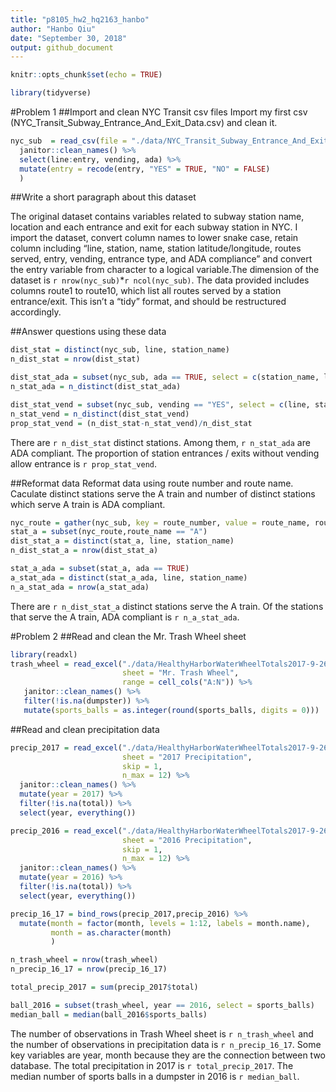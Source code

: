 ```yaml
---
title: "p8105_hw2_hq2163_hanbo"
author: "Hanbo Qiu"
date: "September 30, 2018"
output: github_document
---
```


```r
knitr::opts_chunk$set(echo = TRUE)
```

```r
library(tidyverse)
```

#Problem 1
##Import and clean NYC Transit csv files
Import my first csv (NYC_Transit_Subway_Entrance_And_Exit_Data.csv) and clean it.

```r
nyc_sub  = read_csv(file = "./data/NYC_Transit_Subway_Entrance_And_Exit_Data.csv") %>% 
  janitor::clean_names() %>% 
  select(line:entry, vending, ada) %>% 
  mutate(entry = recode(entry, "YES" = TRUE, "NO" = FALSE)
  )
```

##Write a short paragraph about this dataset 

The original dataset contains variables related to subway station name, location and each entrance and exit for each subway station in NYC. I import the dataset, convert  column names to lower snake case, retain column including "line, station, name, station latitude/longitude, routes served, entry, vending, entrance type, and ADA compliance" and convert the entry variable from character to a logical variable.The dimension of the dataset is `r nrow(nyc_sub)`*`r ncol(nyc_sub)`. The data provided includes columns route1 to route10, which list all routes served by a station entrance/exit. This isn't a "tidy" format, and should be restructured accordingly.

##Answer questions using these data

```r
dist_stat = distinct(nyc_sub, line, station_name)
n_dist_stat = nrow(dist_stat)

dist_stat_ada = subset(nyc_sub, ada == TRUE, select = c(station_name, line))
n_stat_ada = n_distinct(dist_stat_ada)

dist_stat_vend = subset(nyc_sub, vending == "YES", select = c(line, station_name))
n_stat_vend = n_distinct(dist_stat_vend)
prop_stat_vend = (n_dist_stat-n_stat_vend)/n_dist_stat
```

There are `r n_dist_stat` distinct stations. Among them, `r n_stat_ada` are ADA compliant. The proportion of station entrances / exits without vending allow entrance is `r prop_stat_vend`.

##Reformat data
Reformat data using route number and route name. Caculate distinct stations serve the A train and number of distinct stations which serve A train is ADA compliant.

```r
nyc_route = gather(nyc_sub, key = route_number, value = route_name, route1: route11)
stat_a = subset(nyc_route,route_name == "A")
dist_stat_a = distinct(stat_a, line, station_name)
n_dist_stat_a = nrow(dist_stat_a)

stat_a_ada = subset(stat_a, ada == TRUE)
a_stat_ada = distinct(stat_a_ada, line, station_name)
n_a_stat_ada = nrow(a_stat_ada)
```

There are `r n_dist_stat_a` distinct stations serve the A train. Of the stations that serve the A train, ADA compliant is `r n_a_stat_ada`.

#Problem 2
##Read and clean the Mr. Trash Wheel sheet

```r
library(readxl)
trash_wheel = read_excel("./data/HealthyHarborWaterWheelTotals2017-9-26.xlsx", 
                         sheet = "Mr. Trash Wheel", 
                         range = cell_cols("A:N")) %>% 
   janitor::clean_names() %>% 
   filter(!is.na(dumpster)) %>% 
   mutate(sports_balls = as.integer(round(sports_balls, digits = 0)))
```
##Read and clean precipitation data

```r
precip_2017 = read_excel("./data/HealthyHarborWaterWheelTotals2017-9-26.xlsx",
                         sheet = "2017 Precipitation",
                         skip = 1,
                         n_max = 12) %>% 
  janitor::clean_names() %>%
  mutate(year = 2017) %>%
  filter(!is.na(total)) %>% 
  select(year, everything()) 

precip_2016 = read_excel("./data/HealthyHarborWaterWheelTotals2017-9-26.xlsx",
                         sheet = "2016 Precipitation",
                         skip = 1,
                         n_max = 12) %>% 
  janitor::clean_names() %>%
  mutate(year = 2016) %>%
  filter(!is.na(total)) %>% 
  select(year, everything()) 

precip_16_17 = bind_rows(precip_2017,precip_2016) %>% 
  mutate(month = factor(month, levels = 1:12, labels = month.name),
         month = as.character(month)
         )

n_trash_wheel = nrow(trash_wheel)
n_precip_16_17 = nrow(precip_16_17)

total_precip_2017 = sum(precip_2017$total)

ball_2016 = subset(trash_wheel, year == 2016, select = sports_balls)
median_ball = median(ball_2016$sports_balls)
```
The number of observations in Trash Wheel sheet is `r n_trash_wheel` and the number of observations in precipitation data is `r n_precip_16_17`. Some key variables are year, month because they are the connection between two database. The total precipitation in 2017 is `r total_precip_2017`. The median number of sports balls in a dumpster in 2016 is `r median_ball`.
